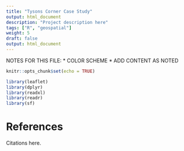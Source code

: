```yaml
---
title: "Tysons Corner Case Study"
output: html_document
description: "Project description here"
tags: ["R", "geospatial"]
weight: 5
draft: false
output: html_document
---
```


NOTES FOR THIS FILE:
* COLOR SCHEME
* ADD CONTENT AS NOTED

```r
knitr::opts_chunk$set(echo = TRUE)
```

```r
library(leaflet)
library(dplyr)
library(readxl)
library(readr)
library(sf)
```

# References
Citations here.